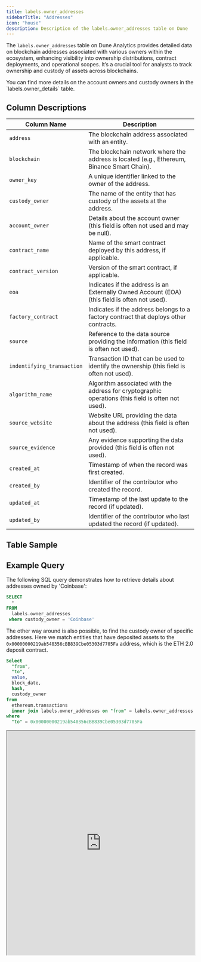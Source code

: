 ```yaml
---
title: labels.owner_addresses
sidebarTitle: "Addresses"
icon: "house"
description: Description of the labels.owner_addresses table on Dune
---
```


The `labels.owner_addresses` table on Dune Analytics provides detailed data on blockchain addresses associated with various owners within the ecosystem, enhancing visibility into ownership distributions, contract deployments, and operational scopes. It’s a crucial tool for analysts to track ownership and custody of assets across blockchains.

<Tip>
  You can find more details on the account owners and custody owners in the `labels.owner_details` table.
</Tip>

## Column Descriptions

| Column Name                | Description                                                                                       |
|----------------------------|---------------------------------------------------------------------------------------------------|
| `address`                  | The blockchain address associated with an entity.                                                 |
| `blockchain`               | The blockchain network where the address is located (e.g., Ethereum, Binance Smart Chain).        |
| `owner_key`                | A unique identifier linked to the owner of the address.                                           |
| `custody_owner`            | The name of the entity that has custody of the assets at the address.                             |
| `account_owner`            | Details about the account owner (this field is often not used and may be null).                   |
| `contract_name`            | Name of the smart contract deployed by this address, if applicable.                               |
| `contract_version`         | Version of the smart contract, if applicable.                                                     |
| `eoa`                      | Indicates if the address is an Externally Owned Account (EOA) (this field is often not used).     |
| `factory_contract`         | Indicates if the address belongs to a factory contract that deploys other contracts.              |
| `source`                   | Reference to the data source providing the information (this field is often not used).            |
| `indentifying_transaction` | Transaction ID that can be used to identify the ownership (this field is often not used).         |
| `algorithm_name`           | Algorithm associated with the address for cryptographic operations (this field is often not used).|
| `source_website`           | Website URL providing the data about the address (this field is often not used).                  |
| `source_evidence`          | Any evidence supporting the data provided (this field is often not used).                         |
| `created_at`               | Timestamp of when the record was first created.                                                   |
| `created_by`               | Identifier of the contributor who created the record.                                             |
| `updated_at`               | Timestamp of the last update to the record (if updated).                                          |
| `updated_by`               | Identifier of the contributor who last updated the record (if updated).                           |

## Table Sample


<TableSample tableSchema="labels" tableName="owner_addresses" />

## Example Query

The following SQL query demonstrates how to retrieve details about addresses owned by 'Coinbase':

```sql
SELECT
  *
FROM
  labels.owner_addresses
 where custody_owner = 'Coinbase'
```

The other way around is also possible, to find the custody owner of specific addresses. Here we match entities that have deposited assets to the ``0x00000000219ab540356cBB839Cbe05303d7705Fa`` address, which is the ETH 2.0 deposit contract.

```sql
Select
  "from",
  "to",
  value,
  block_date,
  hash,
  custody_owner
from
  ethereum.transactions
  inner join labels.owner_addresses on "from" = labels.owner_addresses.address
where
  "to" = 0x00000000219ab540356cBB839Cbe05303d7705Fa
```

<div>
  <iframe
    src="https://dune.com/embeds/3730682/6274458/"
    width="100%"
    height="600"
    
  ></iframe>
</div>


